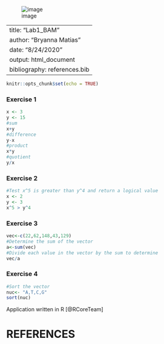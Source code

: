 ![image](https://user-images.githubusercontent.com/70148669/92005023-f2622780-ed10-11ea-935e-c93c5738d2cd.png)


---
title: "Lab1_BAM"
author: "Bryanna Matias"
date: "8/24/2020"
output: html_document
bibliography: references.bib
---

```r
knitr::opts_chunk$set(echo = TRUE)
```


### Exercise 1 

```r
x <- 3
y <- 15
#sum
x+y
#difference
y-x
#product
x*y
#quotient
y/x
```

### Exercise 2

```r
#Test x^5 is greater than y^4 and return a logical value
x <- 2
y <- 3
x^5 > y^4 


```

### Exercise 3

```r
vec<-c(22,62,148,43,129)
#Determine the sum of the vector
a<-sum(vec)
#Divide each value in the vector by the sum to determine 
vec/a

```

### Exercise 4

```r
#Sort the vector
nuc<- "A,T,C,G"
sort(nuc)

```

Application written in R [@RCoreTeam]

# REFERENCES


